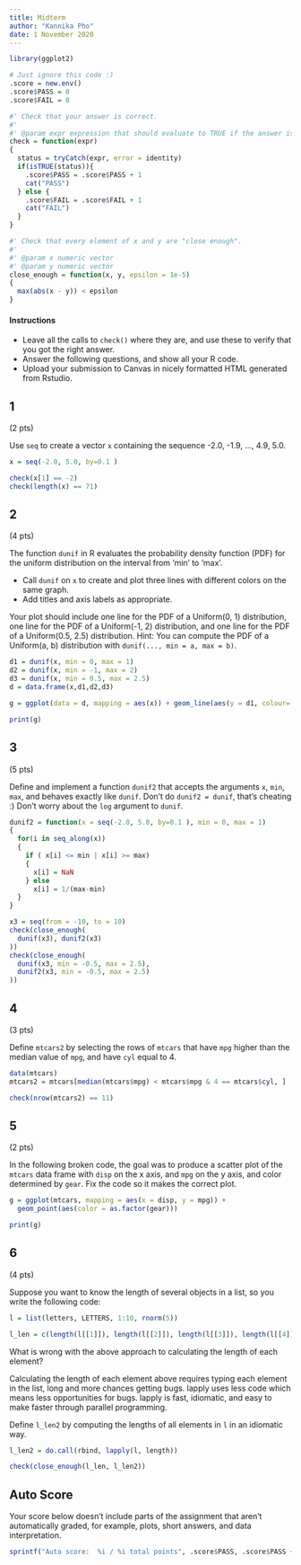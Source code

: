 ---
title: Midterm
author: "Kannika Pho"
date: 1 November 2020
---

```{r echo=FALSE, results='hide',message=FALSE}
library(ggplot2)

# Just ignore this code :)
.score = new.env()
.score$PASS = 0
.score$FAIL = 0

#' Check that your answer is correct.
#'
#' @param expr expression that should evaluate to TRUE if the answer is correct.
check = function(expr)
{
  status = tryCatch(expr, error = identity)
  if(isTRUE(status)){
    .score$PASS = .score$PASS + 1
    cat("PASS")
  } else {
    .score$FAIL = .score$FAIL + 1
    cat("FAIL")
  }
}

#' Check that every element of x and y are "close enough".
#'
#' @param x numeric vector
#' @param y numeric vector
close_enough = function(x, y, epsilon = 1e-5)
{
  max(abs(x - y)) < epsilon
}
```


#### Instructions

- Leave all the calls to `check()` where they are, and use these to verify that you got the right answer.
- Answer the following questions, and show all your R code.
- Upload your submission to Canvas in nicely formatted HTML generated from Rstudio.


## 1

(2 pts)

Use `seq` to create a vector `x` containing the sequence -2.0, -1.9, ..., 4.9, 5.0.

```{r}
x = seq(-2.0, 5.0, by=0.1 )

check(x[1] == -2)
check(length(x) == 71)
```

## 2

(4 pts)

The function `dunif` in R evaluates the probability density function (PDF) for the uniform distribution on the interval from ‘min’ to ‘max’.

- Call `dunif` on `x` to create and plot three lines with different colors on the same graph.
- Add titles and axis labels as appropriate.

Your plot should include one line for the PDF of a Uniform(0, 1) distribution, one line for the PDF of a Uniform(-1, 2) distribution, and one line for the PDF of a Uniform(0.5, 2.5) distribution.
Hint: You can compute the PDF of a Uniform(a, b) distribution with `dunif(..., min = a, max = b)`.

```{r}
d1 = dunif(x, min = 0, max = 1)
d2 = dunif(x, min = -1, max = 2)
d3 = dunif(x, min = 0.5, max = 2.5)
d = data.frame(x,d1,d2,d3)

g = ggplot(data = d, mapping = aes(x)) + geom_line(aes(y = d1, colour= "Uniform(0,1)")) + geom_line(aes(y = d2, colour= "Uniform(-1,2)")) + geom_line(aes(y = d3, colour= "Uniform(0.5,2.5)")) + ylab("Probability Density Function (PDF)")  + ggtitle("Probability Density Function Evaluation for Uniform Distribution")

print(g)
```


## 3

(5 pts)

Define and implement a function `dunif2` that accepts the arguments `x`, `min`, `max`, and behaves exactly like `dunif`.
Don't do `dunif2 = dunif`, that's cheating :)
Don't worry about the `log` argument to `dunif`.

```{r}
dunif2 = function(x = seq(-2.0, 5.0, by=0.1 ), min = 0, max = 1)
{
  for(i in seq_along(x))
  {
    if ( x[i] <= min | x[i] >= max)
    {
      x[i] = NaN
    } else
      x[i] = 1/(max-min)
  }
}

x3 = seq(from = -10, to = 10)
check(close_enough(
  dunif(x3), dunif2(x3)
))
check(close_enough(
  dunif(x3, min = -0.5, max = 2.5), 
  dunif2(x3, min = -0.5, max = 2.5)
))
```

## 4

(3 pts)

Define `mtcars2` by selecting the rows of `mtcars` that have `mpg` higher than the median value of `mpg`, and have `cyl` equal to 4.

```{r}
data(mtcars)
mtcars2 = mtcars[median(mtcars$mpg) < mtcars$mpg & 4 == mtcars$cyl, ]

check(nrow(mtcars2) == 11)
```


## 5

(2 pts)

In the following broken code, the goal was to produce a scatter plot of the `mtcars` data frame with `disp` on the x axis, and `mpg` on the y axis, and color determined by `gear`.
Fix the code so it makes the correct plot.

```{r}
g = ggplot(mtcars, mapping = aes(x = disp, y = mpg)) +
  geom_point(aes(color = as.factor(gear)))

print(g)
```

## 6

(4 pts)

Suppose you want to know the length of several objects in a list, so you write the following code:

```{r}
l = list(letters, LETTERS, 1:10, rnorm(5))

l_len = c(length(l[[1]]), length(l[[2]]), length(l[[3]]), length(l[[4]]))
```

What is wrong with the above approach to calculating the length of each element?

Calculating the length of each element above requires typing each element in the list, long and more chances getting bugs. lapply uses less code which means less opportunities for bugs. lapply is fast, idiomatic, and easy to make faster through parallel programming.

Define `l_len2` by computing the lengths of all elements in `l` in an idiomatic way.

```{r}
l_len2 = do.call(rbind, lapply(l, length))

check(close_enough(l_len, l_len2))
```


## Auto Score

Your score below doesn't include parts of the assignment that aren't automatically graded, for example, plots, short answers, and data interpretation.

```{r echo=FALSE}
sprintf("Auto score:  %i / %i total points", .score$PASS, .score$PASS + .score$FAIL)
```